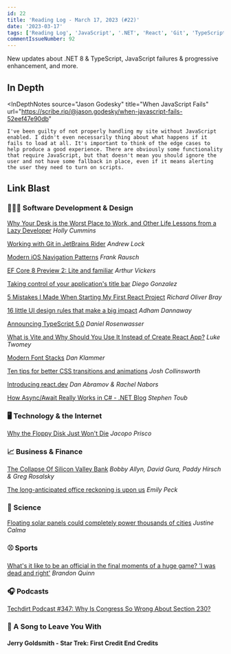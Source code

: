 ```yaml
---
id: 22
title: 'Reading Log - March 17, 2023 (#22)'
date: '2023-03-17'
tags: ['Reading Log', 'JavaScript', '.NET', 'React', 'Git', 'TypeScript', 'Sports Officiating', 'Sports']
commentIssueNumber: 92
---
```


New updates about .NET 8 & TypeScript, JavaScript failures & progressive enhancement, and more.

## In Depth

<InDepthNotes
    source="Jason Godesky"
    title="When JavaScript Fails"
    url="https://scribe.rip/@jason.godesky/when-javascript-fails-52eef47e90db"
>
    I've been guilty of not properly handling my site without JavaScript enabled. I didn't even necessarily thing about what happens if it fails to load at all. It's important to think of the edge cases to help produce a good experience. There are obviously some functionality that require JavaScript, but that doesn't mean you should ignore the user and not have some fallback in place, even if it means alerting the user they need to turn on scripts.
</InDepthNotes>

## Link Blast

### 👨🏼‍💻 Software Development & Design

[Why Your Desk is the Worst Place to Work, and Other Life Lessons from a Lazy Developer](https://blog.container-solutions.com/why-your-desk-is-the-worst-place-to-work-and-other-life-lessons-from-a-lazy-developer) *Holly Cummins*

[Working with Git in JetBrains Rider](https://andrewlock.net/working-with-git-in-jetbrains-rider/) *Andrew Lock*

[Modern iOS Navigation Patterns](https://frankrausch.com/ios-navigation) *Frank Rausch*

[EF Core 8 Preview 2: Lite and familiar](https://devblogs.microsoft.com/dotnet/announcing-ef8-preview-2/) *Arthur Vickers*

[Taking control of your application's title bar](https://blogs.windows.com/msedgedev/2023/03/14/taking-control-of-your-applications-title-bar/) *Diego Gonzalez*

[5 Mistakes I Made When Starting My First React Project](https://css-tricks.com/5-mistakes-starting-react/) *Richard Oliver Bray*

[16 little UI design rules that make a big impact](https://www.adhamdannaway.com/blog/ui-design/16-ui-design-rules) *Adham Dannaway*

[Announcing TypeScript 5.0](https://devblogs.microsoft.com/typescript/announcing-typescript-5-0/) *Daniel Rosenwasser*

[What is Vite and Why Should You Use It Instead of Create React App?](https://luketheweb.dev/blog/what-is-vite-and-why-should-you-use-it-instead-of-create-react-app) *Luke Twomey*

[Modern Font Stacks](https://modernfontstacks.com/) *Dan Klammer*

[Ten tips for better CSS transitions and animations](https://joshcollinsworth.com/blog/great-transitions) *Josh Collinsworth*

[Introducing react.dev](https://react.dev/blog/2023/03/16/introducing-react-dev) *Dan Abramov & Rachel Nabors*

[How Async/Await Really Works in C# - .NET Blog](https://devblogs.microsoft.com/dotnet/how-async-await-really-works/) *Stephen Toub*

### 🖥 Technology & the Internet

[Why the Floppy Disk Just Won't Die](https://www.wired.com/story/why-the-floppy-disk-just-wont-die/) *Jacopo Prisco*

### 📈 Business & Finance

[The Collapse Of Silicon Valley Bank](https://www.npr.org/sections/money/2023/03/14/1163200179/the-collapse-of-silicon-valley-bank) *Bobby Allyn, David Gura, Paddy Hirsch & Greg Rosalsky*

[The long-anticipated office reckoning is upon us](https://www.axios.com/2023/03/16/the-long-anticipated-office-reckoning-is-upon-us) *Emily Peck*

### 🔬 Science

[Floating solar panels could completely power thousands of cities](https://www.theverge.com/2023/3/14/23639474/floating-solar-panels-power-cities-renewable-energy) *Justine Calma*

### ⚾ Sports

[What's it like to be an official in the final moments of a huge game? 'I was dead and right'](https://theathletic.com/4257621/2023/03/14/officiating-ncaa-tournament-super-bowl-big-moments/) *Brandon Quinn*

### 🎧 Podcasts

[Techdirt Podcast #347: Why Is Congress So Wrong About Section 230?](https://www.techdirt.com/2023/03/15/techdirt-podcast-episode-347-why-is-congress-so-wrong-about-section-230/)

### 🎵 A Song to Leave You With

#### Jerry Goldsmith - Star Trek: First Credit End Credits

<YouTubeEmbed
    id="q1H_OwK9r5s"
    title="Jerry Goldsmith - Star Trek: First Credit End Credits"
/>
